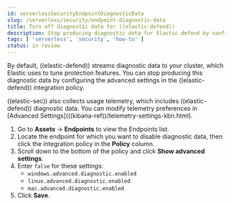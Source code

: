 ```yaml
---
id: serverlessSecurityEndpointDiagnosticData
slug: /serverless/security/endpoint-diagnostic-data
title: Turn off diagnostic data for ((elastic-defend))
description: Stop producing diagnostic data for Elastic defend by configuring your integration policy. 
tags: [ 'serverless', 'security', 'how-to' ]
status: in review
---
```


<div id="endpoint-diagnostic-data"></div>

By default, ((elastic-defend)) streams diagnostic data to your cluster, which Elastic uses to tune protection features. You can stop producing this diagnostic data by configuring the advanced settings in the ((elastic-defend)) integration policy.

<DocCallOut title="Note">
((elastic-sec)) also collects usage telemetry, which includes ((elastic-defend)) diagnostic data. You can modify telemetry preferences in [Advanced Settings](((kibana-ref))/telemetry-settings-kbn.html).
</DocCallOut>

1. Go to **Assets** -> **Endpoints** to view the Endpoints list.
1. Locate the endpoint for which you want to disable diagnostic data, then click the integration policy in the **Policy** column.
1. Scroll down to the bottom of the policy and click **Show advanced settings**.
1. Enter `false` for these settings:
    * `windows.advanced.diagnostic.enabled`
    * `linux.advanced.diagnostic.enabled`
    * `mac.advanced.diagnostic.enabled`
1. Click **Save**.

